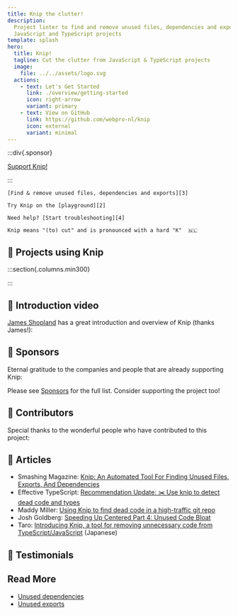 ```yaml
---
title: Knip the clutter!
description:
  Project linter to find and remove unused files, dependencies and exports in
  JavaScript and TypeScript projects
template: splash
hero:
  title: Knip!
  tagline: Cut the clutter from JavaScript & TypeScript projects
  image:
    file: ../../assets/logo.svg
  actions:
    - text: Let's Get Started
      link: ./overview/getting-started
      icon: right-arrow
      variant: primary
    - text: View on GitHub
      link: https://github.com/webpro-nl/knip
      icon: external
      variant: minimal
---
```



:::div{.sponsor}

[Support Knip!][1]

:::

<CardGrid stagger>
  <Card title="Why use Knip?" icon="approve-check">

    [Find & remove unused files, dependencies and exports][3]

  </Card>

  <Card title="Playground" icon="rocket">

    Try Knip on the [playground][2]

  </Card>

  <Card title="Troubleshooting" icon="warning">

    Need help? [Start troubleshooting][4]

  </Card>

  <Card title="/'knɪp/" icon="translate">

    Knip means "(to) cut" and is pronounced with a hard "K"  🇳🇱

  </Card>
</CardGrid>

## 🧡 Projects using Knip

:::section{.columns.min300}

<Projects />

:::

## 🧡 Introduction video

[James Shopland][5] has a great introduction and overview of Knip (thanks
James!):

<YouTube id="uhEkgWt-pUM" />

## 🧡 Sponsors

Eternal gratitude to the companies and people that are already supporting Knip:

<Sponsors direction="row" showAll={false} />

Please see [Sponsors][1] for the full list. Consider supporting the project too!

## 🧡 Contributors

Special thanks to the wonderful people who have contributed to this project:

<Contributors />

## 🧡 Articles

- Smashing Magazine: [Knip: An Automated Tool For Finding Unused Files, Exports,
  And Dependencies][6]
- Effective TypeScript: [Recommendation Update: ✂️ Use knip to detect dead code
  and types][7]
- Maddy Miller: [Using Knip to find dead code in a high-traffic git repo][8]
- Josh Goldberg: [Speeding Up Centered Part 4: Unused Code Bloat][9]
- Taro: [Introducing Knip, a tool for removing unnecessary code from
  TypeScript/JavaScript][10] (Japanese)

## 🧡 Testimonials

<Tweets />

## Read More

- [Unused dependencies][11]
- [Unused exports][12]

[1]: ./sponsors
[2]: ./playground
[3]: ./explanations/why-use-knip.md
[4]: ./guides/troubleshooting.md
[5]: https://www.jamesshopland.com
[6]:
  https://www.smashingmagazine.com/2023/08/knip-automated-tool-find-unused-files-exports-dependencies/
[7]: https://effectivetypescript.com/2023/07/29/knip/
[8]: https://madelinemiller.dev/blog/knip-dead-code/
[9]:
  https://www.joshuakgoldberg.com/blog/speeding-up-centered-part-4-unused-code-bloat/
[10]: https://tech.basemachina.jp/entry/introduction-knip
[11]: ./typescript/unused-dependencies.md
[12]: ./typescript/unused-exports.md
[13]: ./overview/getting-started.md
